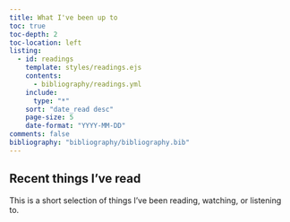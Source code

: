 ```yaml
---
title: What I've been up to
toc: true
toc-depth: 2
toc-location: left
listing:
  - id: readings
    template: styles/readings.ejs
    contents:
      - bibliography/readings.yml
    include:
      type: "*"
    sort: "date_read desc"
    page-size: 5
    date-format: "YYYY-MM-DD"
comments: false
bibliography: "bibliography/bibliography.bib"
---
```



<!-- Somehow these are required to make icons work in the EJS template. -->
<!-- {{< fa brands github >}} -->

## Recent things I've read

This is a short selection of things I've been reading, watching, or listening to.

::: {#readings}
:::
